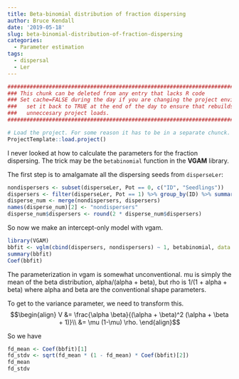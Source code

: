 ```yaml
---
title: Beta-binomial distribution of fraction dispersing
author: Bruce Kendall
date: '2019-05-18'
slug: beta-binomial-distribution-of-fraction-dispersing
categories:
  - Parameter estimation
tags:
  - dispersal
  - Ler
---
```

```r
#######################################################################################
### This chunk can be deleted from any entry that lacks R code                      ###
### Set cache=FALSE during the day if you are changing the project environment;     ###
###   set it back to TRUE at the end of the day to ensure that rebuilds don't do    ###
###   unneccesary project loads.                                                    ###
#######################################################################################

# Load the project. For some reason it has to be in a separate chunck.
ProjectTemplate::load.project()
```

I never looked at how to calculate the parameters for the fraction dispersing. The trick may be the `betabinomial` function in the **VGAM** library.

The first step is to amalgamate all the dispersing seeds from `disperseLer`:
```r
nondispersers <- subset(disperseLer, Pot == 0, c("ID", "Seedlings"))
dispersers <- filter(disperseLer, Pot == 1) %>% group_by(ID) %>% summarise(dispersers = sum(Seedlings))
disperse_num <- merge(nondispersers, dispersers)
names(disperse_num)[2] <- "nondispersers"
disperse_num$dispersers <- round(2 * disperse_num$dispersers)
```

So now we make an intercept-only model with vgam.
```r
library(VGAM)
bbfit <- vglm(cbind(dispersers, nondispersers) ~ 1, betabinomial, data = disperse_num)
summary(bbfit)
Coef(bbfit)
```
The parameterization in vgam is somewhat unconventional. mu is simply the mean of the beta distribution, alpha/(alpha + beta), but rho is 1/(1 + alpha + beta) where alpha and beta are the conventional shape parameters.

To get to the variance parameter, we need to transform this.
$$\begin{align}
V &= \frac{\alpha \beta}{(\alpha + \beta)^2 (\alpha + \beta + 1)}\\
&= \mu (1-\mu) \rho.
\end{align}$$

So we have
```r
fd_mean <- Coef(bbfit)[1]
fd_stdv <- sqrt(fd_mean * (1 - fd_mean) * Coef(bbfit)[2])
fd_mean
fd_stdv
```

